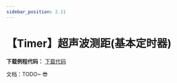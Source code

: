 ```yaml
---
sidebar_position: 2.11
---
```

# 【Timer】超声波测距(基本定时器)

**下载例程代码：** <a href="https://pan.baidu.com/s/1VzilWqXMbZp0PhbayZ3MTg?pwd=bc1x" class="source_download_button">下载代码</a>

文档：TODO~ 😎